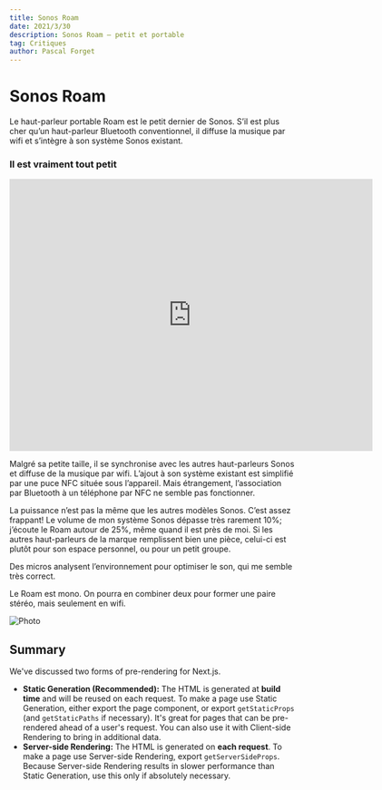 ```yaml
---
title: Sonos Roam
date: 2021/3/30
description: Sonos Roam – petit et portable
tag: Critiques
author: Pascal Forget
---
```


# Sonos Roam

Le haut-parleur portable Roam est le petit dernier de Sonos. S’il est plus cher qu’un haut-parleur Bluetooth conventionnel, il diffuse la musique par wifi et s’intègre à son système Sonos existant.

### Il est vraiment tout petit

<iframe
    width="640"
    height="480"
    src="https://youtu.be/F3PKdtBOYK8"
    frameborder="0"
    allow="autoplay; encrypted-media"
    allowfullscreen
>
</iframe>

Malgré sa petite taille, il se synchronise avec les autres haut-parleurs Sonos et diffuse de la musique par wifi. L’ajout à son système existant est simplifié par une puce NFC située sous l’appareil. Mais étrangement, l’association par Bluetooth à un téléphone par NFC ne semble pas fonctionner.

La puissance n’est pas la même que les autres modèles Sonos. C’est assez frappant! Le volume de mon système Sonos dépasse très rarement 10%; j’écoute le Roam autour de 25%, même quand il est près de moi. Si les autres haut-parleurs de la marque remplissent bien une pièce, celui-ci est plutôt pour son espace personnel, ou pour un petit groupe.

Des micros analysent l’environnement pour optimiser le son, qui me semble très correct.

Le Roam est mono. On pourra en combiner deux pour former une paire stéréo, mais seulement en wifi.

<Image
  src="https://www.pascalforget.com/wp-content/uploads/2021/03/haut-parleur-sonos-roam-ordinateur.jpg"
  alt="Photo"
  className="next-image"
/>


## Summary

We've discussed two forms of pre-rendering for Next.js.

- **Static Generation (Recommended):** The HTML is generated at **build time** and will be reused on each request. To make a page use Static Generation, either export the page component, or export `getStaticProps` (and `getStaticPaths` if necessary). It's great for pages that can be pre-rendered ahead of a user's request. You can also use it with Client-side Rendering to bring in additional data.
- **Server-side Rendering:** The HTML is generated on **each request**. To make a page use Server-side Rendering, export `getServerSideProps`. Because Server-side Rendering results in slower performance than Static Generation, use this only if absolutely necessary.
